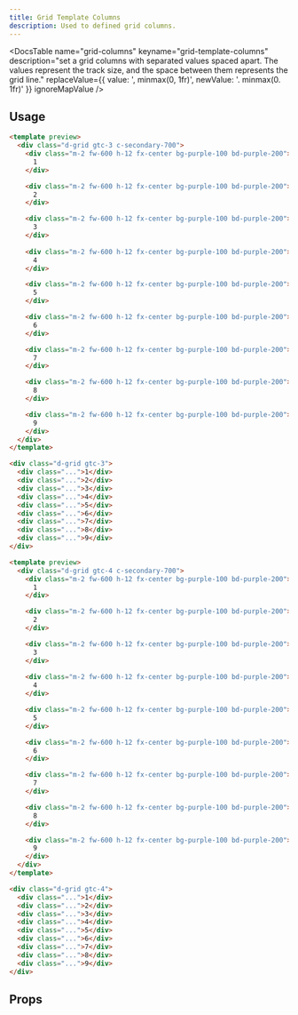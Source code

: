 ```yaml
---
title: Grid Template Columns
description: Used to defined grid columns.
---
```


<DocsTable
  name="grid-columns"
  keyname="grid-template-columns"
  description="set a grid columns with separated values spaced apart. The values represent the track size, and the space between them represents the grid line."
  replaceValue={{
    value: ', minmax(0, 1fr)',
    newValue: '. minmax(0. 1fr)'
  }}
  ignoreMapValue
/>

## Usage

```html rose
<template preview>
  <div class="d-grid gtc-3 c-secondary-700">
    <div class="m-2 fw-600 h-12 fx-center bg-purple-100 bd-purple-200">
      1
    </div>

    <div class="m-2 fw-600 h-12 fx-center bg-purple-100 bd-purple-200">
      2
    </div>

    <div class="m-2 fw-600 h-12 fx-center bg-purple-100 bd-purple-200">
      3
    </div>
    
    <div class="m-2 fw-600 h-12 fx-center bg-purple-100 bd-purple-200">
      4
    </div>

    <div class="m-2 fw-600 h-12 fx-center bg-purple-100 bd-purple-200">
      5
    </div>

    <div class="m-2 fw-600 h-12 fx-center bg-purple-100 bd-purple-200">
      6
    </div>

    <div class="m-2 fw-600 h-12 fx-center bg-purple-100 bd-purple-200">
      7
    </div>

    <div class="m-2 fw-600 h-12 fx-center bg-purple-100 bd-purple-200">
      8
    </div>

    <div class="m-2 fw-600 h-12 fx-center bg-purple-100 bd-purple-200">
      9
    </div>
  </div>
</template>

<div class="d-grid gtc-3">
  <div class="...">1</div>
  <div class="...">2</div>
  <div class="...">3</div>
  <div class="...">4</div>
  <div class="...">5</div>
  <div class="...">6</div>
  <div class="...">7</div>
  <div class="...">8</div>
  <div class="...">9</div>
</div>
```


```html rose
<template preview>
  <div class="d-grid gtc-4 c-secondary-700">
    <div class="m-2 fw-600 h-12 fx-center bg-purple-100 bd-purple-200">
      1
    </div>

    <div class="m-2 fw-600 h-12 fx-center bg-purple-100 bd-purple-200">
      2
    </div>

    <div class="m-2 fw-600 h-12 fx-center bg-purple-100 bd-purple-200">
      3
    </div>
    
    <div class="m-2 fw-600 h-12 fx-center bg-purple-100 bd-purple-200">
      4
    </div>

    <div class="m-2 fw-600 h-12 fx-center bg-purple-100 bd-purple-200">
      5
    </div>

    <div class="m-2 fw-600 h-12 fx-center bg-purple-100 bd-purple-200">
      6
    </div>

    <div class="m-2 fw-600 h-12 fx-center bg-purple-100 bd-purple-200">
      7
    </div>

    <div class="m-2 fw-600 h-12 fx-center bg-purple-100 bd-purple-200">
      8
    </div>

    <div class="m-2 fw-600 h-12 fx-center bg-purple-100 bd-purple-200">
      9
    </div>
  </div>
</template>

<div class="d-grid gtc-4">
  <div class="...">1</div>
  <div class="...">2</div>
  <div class="...">3</div>
  <div class="...">4</div>
  <div class="...">5</div>
  <div class="...">6</div>
  <div class="...">7</div>
  <div class="...">8</div>
  <div class="...">9</div>
</div>
```

## Props

<DocsTable
  name="grid-columns"
  keyname="grid-template-columns"
  type="props"
/>

